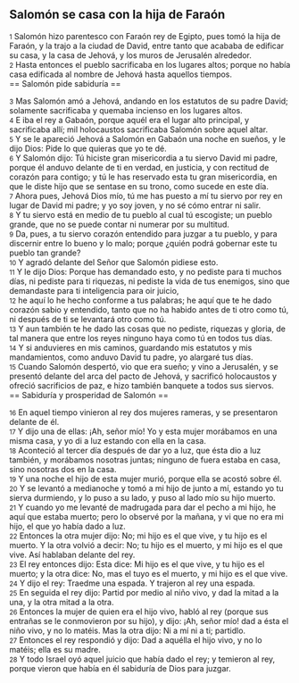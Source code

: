 == Salomón se casa con la hija de Faraón ==

{{anchor|1}} <small>1</small> Salomón hizo parentesco con Faraón rey de Egipto, pues tomó la hija de Faraón, y la trajo a la ciudad de David, entre tanto que acababa de edificar su casa, y la casa de Jehová, y los muros de Jerusalén alrededor.<br>
{{anchor|2}} <small>2</small> Hasta entonces el pueblo sacrificaba en los lugares altos; porque no había casa edificada al nombre de Jehová hasta aquellos tiempos.<br>
== Salomón pide sabiduría ==

{{anchor|3}} <small>3</small> Mas Salomón amó a Jehová, andando en los estatutos de su padre David; solamente sacrificaba y quemaba incienso en los lugares altos.<br>
{{anchor|4}} <small>4</small> E iba el rey a Gabaón, porque aquél era el lugar alto principal, y sacrificaba allí; mil holocaustos sacrificaba Salomón sobre aquel altar.<br>
{{anchor|5}} <small>5</small> Y se le apareció Jehová a Salomón en Gabaón una noche en sueños, y le dijo Dios: Pide lo que quieras que yo te dé.<br>
{{anchor|6}} <small>6</small> Y Salomón dijo: Tú hiciste gran misericordia a tu siervo David mi padre, porque él anduvo delante de ti en verdad, en justicia, y con rectitud de corazón para contigo; y tú le has reservado esta tu gran misericordia, en que le diste hijo que se sentase en su trono, como sucede en este día.<br>
{{anchor|7}} <small>7</small> Ahora pues, Jehová Dios mío, tú me has puesto a mí tu siervo por rey en lugar de David mi padre; y yo soy joven, y no sé cómo entrar ni salir.<br>
{{anchor|8}} <small>8</small> Y tu siervo está en medio de tu pueblo al cual tú escogiste; un pueblo grande, que no se puede contar ni numerar por su multitud.<br>
{{anchor|9}} <small>9</small> Da, pues, a tu siervo corazón entendido para juzgar a tu pueblo, y para discernir entre lo bueno y lo malo; porque ¿quién podrá gobernar este tu pueblo tan grande?<br>
{{anchor|10}} <small>10</small> Y agradó delante del Señor que Salomón pidiese esto.<br>
{{anchor|11}} <small>11</small> Y le dijo Dios: Porque has demandado esto, y no pediste para ti muchos días, ni pediste para ti riquezas, ni pediste la vida de tus enemigos, sino que demandaste para ti inteligencia para oir juicio,<br>
{{anchor|12}} <small>12</small> he aquí lo he hecho conforme a tus palabras; he aquí que te he dado corazón sabio y entendido, tanto que no ha habido antes de ti otro como tú, ni después de ti se levantará otro como tú.<br>
{{anchor|13}} <small>13</small> Y aun también te he dado las cosas que no pediste, riquezas y gloria, de tal manera que entre los reyes ninguno haya como tú en todos tus días.<br>
{{anchor|14}} <small>14</small> Y si anduvieres en mis caminos, guardando mis estatutos y mis mandamientos, como anduvo David tu padre, yo alargaré tus días.<br>
{{anchor|15}} <small>15</small> Cuando Salomón despertó, vio que era sueño; y vino a Jerusalén, y se presentó delante del arca del pacto de Jehová, y sacrificó holocaustos y ofreció sacrificios de paz, e hizo también banquete a todos sus siervos.<br>
== Sabiduría y prosperidad de Salomón ==

{{anchor|16}} <small>16</small> En aquel tiempo vinieron al rey dos mujeres rameras, y se presentaron delante de él.<br>
{{anchor|17}} <small>17</small> Y dijo una de ellas: ¡Ah, señor mío! Yo y esta mujer morábamos en una misma casa, y yo di a luz estando con ella en la casa.<br>
{{anchor|18}} <small>18</small> Aconteció al tercer día después de dar yo a luz, que ésta dio a luz también, y morábamos nosotras juntas; ninguno de fuera estaba en casa, sino nosotras dos en la casa.<br>
{{anchor|19}} <small>19</small> Y una noche el hijo de esta mujer murió, porque ella se acostó sobre él.<br>
{{anchor|20}} <small>20</small> Y se levantó a medianoche y tomó a mi hijo de junto a mí, estando yo tu sierva durmiendo, y lo puso a su lado, y puso al lado mío su hijo muerto.<br>
{{anchor|21}} <small>21</small> Y cuando yo me levanté de madrugada para dar el pecho a mi hijo, he aquí que estaba muerto; pero lo observé por la mañana, y vi que no era mi hijo, el que yo había dado a luz.<br>
{{anchor|22}} <small>22</small> Entonces la otra mujer dijo: No; mi hijo es el que vive, y tu hijo es el muerto. Y la otra volvió a decir: No; tu hijo es el muerto, y mi hijo es el que vive. Así hablaban delante del rey.<br>
{{anchor|23}} <small>23</small> El rey entonces dijo: Esta dice: Mi hijo es el que vive, y tu hijo es el muerto; y la otra dice: No, mas el tuyo es el muerto, y mi hijo es el que vive.<br>
{{anchor|24}} <small>24</small> Y dijo el rey: Traedme una espada. Y trajeron al rey una espada.<br>
{{anchor|25}} <small>25</small> En seguida el rey dijo: Partid por medio al niño vivo, y dad la mitad a la una, y la otra mitad a la otra.<br>
{{anchor|26}} <small>26</small> Entonces la mujer de quien era el hijo vivo, habló al rey (porque sus entrañas se le conmovieron por su hijo), y dijo: ¡Ah, señor mío! dad a ésta el niño vivo, y no lo matéis. Mas la otra dijo: Ni a mí ni a ti; partidlo.<br>
{{anchor|27}} <small>27</small> Entonces el rey respondió y dijo: Dad a aquélla el hijo vivo, y no lo matéis; ella es su madre.<br>
{{anchor|28}} <small>28</small> Y todo Israel oyó aquel juicio que había dado el rey; y temieron al rey, porque vieron que había en él sabiduría de Dios para juzgar.<br>
